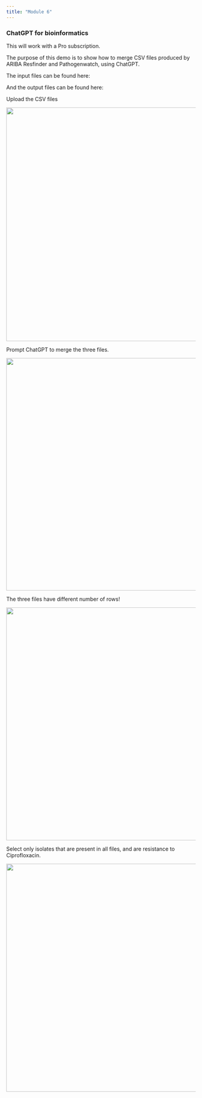 ```yaml
---
title: "Module 6"
---
```


### ChatGPT for bioinformatics

This will work with a Pro subscription.

The purpose of this demo is to show how to merge CSV files produced by ARIBA Resfinder and Pathogenwatch, using ChatGPT.

The input files can be found here:

And the output files can be found here:

Upload the CSV files

![](images/1.png){width="621"}

Prompt ChatGPT to merge the three files.

![](images/2.png){width="618"}

The three files have different number of rows!

![](images/3.png){width="619"}

Select only isolates that are present in all files, and are resistance to Ciprofloxacin.

![](images/4.png){width="606"}
